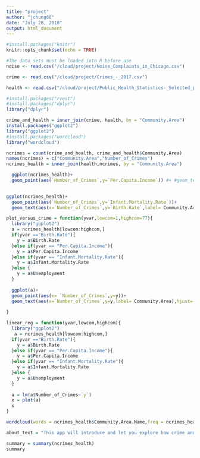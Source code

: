 ```yaml
---
title: "project"
author: "jchung68"
date: "July 28, 2018"
output: html_document
---
```


```r
#install.packages("knitr")
knitr::opts_chunk$set(echo = TRUE)
```


```r
#The data sets must be loaded into R before use
noise <- read.csv("/cloud/project/Noise_Complaints_in_Chicago.csv")

crime <- read.csv("/cloud/project/Crimes_-_2017.csv")

health <- read.csv("/cloud/project/Public_Health_Statistics-_Selected_public_health_indicators_by_Chicago_community_area.csv")
```


```r
#install.packages("rvest")
#install.packages("dplyr")
library("dplyr")

crime_and_health = inner_join(crime, health, by = "Community.Area")
install.packages("ggplot2")
library("ggplot2")
#install.packages("wordcloud")
library("wordcloud") 

ncrimes = count(crime_and_health, crime_and_health$Community.Area)
names(ncrimes) = c("Community.Area","Number_of_Crimes")
ncrimes_health = inner_join(health,ncrimes, by = "Community.Area")

  ggplot(ncrimes_health)+
  geom_point(aes(`Number_of_Crimes`,y=`Per.Capita.Income`)) #+ #geom_text(aes(x=ncrimes_health$Number_of_Crimes,y=ncrimes_health$Per.Capita.Income,label=ncrimes_health$Community.Area.Name))

  
ggplot(ncrimes_health)+
  geom_point(aes(`Number_of_Crimes`,y=`Infant.Mortality.Rate`))+
  geom_text(aes(x=`Number_of_Crimes`,y=`Birth.Rate`,label= Community.Area),hjust=-.2, vjust=0)
```


```r
plot_versus_crime = function(yvar,lowcom=1,highcom=77){
  library("ggplot2")
  a = ncrimes_health[lowcom:highcom,]
  if(yvar =="Birth.Rate"){
    y = a$Birth.Rate
  }else if(yvar == "Per.Capita.Income"){
    y = a$Per.Capita.Income
  }else if(yvar == "Infant.Mortality.Rate"){
    y = a$Infant.Mortality.Rate
  }else {
    y = a$Unemployment
  }
    
  ggplot(a)+
  geom_point(aes(x= `Number_of_Crimes`,y=y))+
  geom_text(aes(x=`Number_of_Crimes`,y=y,label= Community.Area),hjust=-.2, vjust=0)
    
}


```


```r
linear_reg = function(yvar,lowcom,highcom){
  library("ggplot2")
   a = ncrimes_health[lowcom:highcom,]
  if(yvar =="Birth.Rate"){
    y = a$Birth.Rate
  }else if(yvar == "Per.Capita.Income"){
    y = a$Per.Capita.Income
  }else if(yvar == "Infant.Mortality.Rate"){
    y = a$Infant.Mortality.Rate
  }else {
    y = a$Unemployment
  } 
  
  a = lm(a$Number_of_Crimes~`y`)
  x = plot(a)
  x
}

```



```r
wordcloud(words = ncrimes_health$Community.Area.Name,freq = ncrimes_health$Number_of_Crimes,random.order = FALSE, scale = c(2,.1), random.color = TRUE, colors = c(colors()))
```




```r
about_text = "This app will introduce and let you explore how crime and various socio-economic variables are related.  The first tab has an interactive plot allowing you to choose which community areas of Chicago you'd like to explore and which variable you'd like to plot against crime.  The second tab is a picture allowing you to see the names of the corresponding Chicago areas you're exploring.  The third tab has a word cloud showing the areas of Chicago with the most reported crimes (Note: the crime count is not per capita and may be confounded by community size). The 'Summary' tab shows a summary of all the data we had access to.  Finally, the last tab shows a residual plot showing the trend in the data you selected.  Enjoy!"
```



```r
summary = summary(ncrimes_health)
summary
```

